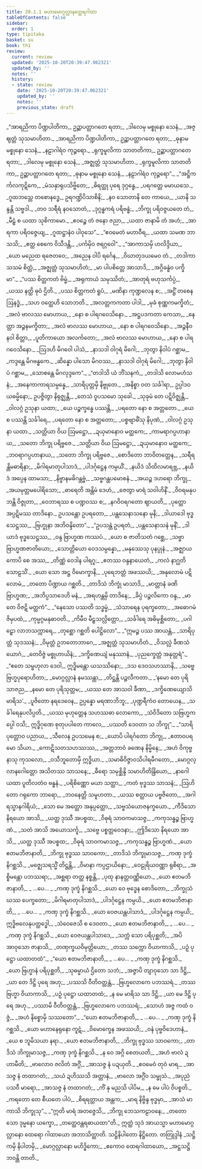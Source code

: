 ```yaml
---
title: 20.1.1 မဟာမောဂ္ဂလ္လာနတ္ထေရဂါထာ
tableOfContents: false
sidebar:
  order: 1
type: tipitaka
basket: su
book: th1
review:
  current: review
  updated: '2025-10-20T20:39:47.062321'
  updated_by: ''
  notes: ''
  history:
  - state: review
    date: '2025-10-20T20:39:47.062321'
    updated_by: ''
    notes: ''
    previous_state: draft
---
```



<DynamicBreadcrumb />


<ReviewStatus review={frontmatter.review} showDetails={true} />

<HypothesisAnnotation frontmatter={frontmatter} />

<Division number="1149" book="th1" e="ch" v="19" p="362">

<Paragraph number="1512" type="verses" book="th1">
_“အာရညိကာ ပိဏ္ဍပါတိကာ,_  
ဥဉ္ဆာပတ္တာဂတေ ရတာ;_  
_ဒါလေမု မစ္စုနော သေနံ,_  
_အဇ္ဈတ္တံ သုသမာဟိတာ._  

</Paragraph>

</Division>
<Division number="1150" book="th1" e="ch" v="19" p="362">

<Paragraph number="1513" type="verses" book="th1">
_အာရညိကာ ပိဏ္ဍပါတိကာ,_  
ဥဉ္ဆာပတ္တာဂတေ ရတာ;_  
_ဓုနာမ မစ္စုနော သေနံ,_  
_နဠာဂါရံဝ ကုဉ္ဇရော._  

</Paragraph>

</Division>
<Division number="1151" book="th1" e="ch" v="19" p="362">

<Paragraph number="1514" type="verses" book="th1">
_ရုက္ခမူလိကာ သာတတိကာ,_  
ဥဉ္ဆာပတ္တာဂတေ ရတာ;_  
_ဒါလေမု မစ္စုနော သေနံ,_  
_အဇ္ဈတ္တံ သုသမာဟိတာ._  

</Paragraph>

</Division>
<Division number="1152" book="th1" e="ch" v="19" p="362">

<Paragraph number="1515" type="verses" book="th1">
_ရုက္ခမူလိကာ သာတတိကာ,_  
ဥဉ္ဆာပတ္တာဂတေ ရတာ;_  
_ဓုနာမ မစ္စုနော သေနံ,_  
_နဠာဂါရံဝ ကုဉ္ဇရော”._  

</Paragraph>

</Division>
<Division number="1153" book="th1" e="ch" v="19" p="362">

<Paragraph number="1516" type="verses" book="th1">
_“အဋ္ဌိကင်္ကလကုဋိကေ,_  
_မံသနှာရုပသိဗ္ဗိတေ;_  
_ဓိရတ္ထု ပုရေ ဒုဂ္ဂန္ဓေ,_  
_ပရဂတ္တေ မမာယသေ._  

</Paragraph>

</Division>
<Division number="1154" book="th1" e="ch" v="19" p="362">

<Paragraph number="1517" type="verses" book="th1">
_ဂူထဘသ္တေ တစောနဒ္ဓေ,_  
ဥရဂဏ္ဍိပိသာစိနိ;_  
_နဝ သောတာနိ တေ ကာယေ,_  
_ယာနိ သန္ဒန္တိ သဗ္ဗဒါ._  

</Paragraph>

</Division>
<Division number="1155" book="th1" e="ch" v="19" p="362">

<Paragraph number="1518" type="verses" book="th1">
_တဝ သရီရံ နဝသောတံ,_  
_ဒုဂ္ဂန္ဓကရံ ပရိဗန္ဓံ;_  
_ဘိက္ခု ပရိဝဇ္ဇယတေ တံ,_  
_မီဠှံ စ ယထာ သုစိကာမော._  

</Paragraph>

</Division>
<Division number="1156" book="th1" e="ch" v="19" p="362">

<Paragraph number="1519" type="verses" book="th1">
_ဧဝဉ္စေ တံ ဇနော ဇညာ,_  
_ယထာ ဇာနာမိ တံ အဟံ;_  
_အာရကာ ပရိဝဇ္ဇေယျ,_  
_ဂူထဋ္ဌာနံဝ ပါဝုသေ”._  

</Paragraph>

</Division>
<Division number="1157" book="th1" e="ch" v="19" p="362">

<Paragraph number="1520" type="verses" book="th1">
_“ဧဝမေတံ မဟာဝီရ,_  
_ယထာ သမဏ ဘာသသိ;_  
_ဧတ္ထ စေကေ ဝိသီဒန္တိ,_  
_ပင်္ကမှိဝ ဇရဂ္ဂဝေါ”._  

</Paragraph>

</Division>
<Division number="1158" book="th1" e="ch" v="19" p="362">

<Paragraph number="1521" type="verses" book="th1">
_“အာကာသမှိ ဟလိဒ္ဒိယာ,_  
_ယော မညေထ ရဇေတဝေ;_  
_အညေန ဝါပိ ရင်္ဂေန,_  
_ဝိဃာတုဒယမေဝ တံ._  

</Paragraph>

</Division>
<Division number="1159" book="th1" e="ch" v="19" p="362">

<Paragraph number="1522" type="verses" book="th1">
_တဒါကာသသမံ စိတ္တံ,_  
_အဇ္ဈတ္တံ သုသမာဟိတံ;_  
_မာ ပါပစိတ္တေ အာသာဒိ,_  
_အဂ္ဂိခန္ဓံဝ ပက္ခိမာ”._  

</Paragraph>

</Division>
<Division number="1160" book="th1" e="ch" v="19" p="362">

<Paragraph number="1523" type="verses" book="th1">
_“ပဿ စိတ္တကတံ ဗိမ္ဗံ,_  
_အရုကာယံ သမုဿိတံ;_  
_အာတုရံ ဗဟုသင်္ကပ္ပံ,_  
_ယဿ နတ္ထိ ဓုဝံ ဌိတိ._  

</Paragraph>

</Division>
<Division number="1161" book="th1" e="ch" v="19" p="362">

<Paragraph number="1524" type="verses" book="th1">
_ပဿ စိတ္တကတံ ရူပံ,_  
_မဏိနာ ကုဏ္ဍလေန စ;_  
_အဋ္ဌိံ တစေန ဩနဒ္ဓံ,_  
_သဟ ဝတ္ထေဟိ သောဘတိ._  

</Paragraph>

</Division>
<Division number="1162" book="th1" e="ch" v="19" p="363">

<Paragraph number="1525" type="verses" book="th1">
_အလတ္တကကတာ ပါဒါ,_  
_မုခံ စုဏ္ဏကမက္ခိတံ;_  
_အလံ ဗာလဿ မောဟာယ,_  
_နော စ ပါရဂဝေသိနော._  

</Paragraph>

</Division>
<Division number="1163" book="th1" e="ch" v="19" p="363">

<Paragraph number="1526" type="verses" book="th1">
_အဋ္ဌပဒကတာ ကေသာ,_  
_နေတ္တာ အဉ္ဇနမက္ခိတာ;_  
_အလံ ဗာလဿ မောဟာယ,_  
_နော စ ပါရဂဝေသိနော._  

</Paragraph>

</Division>
<Division number="1164" book="th1" e="ch" v="19" p="363">

<Paragraph number="1527" type="verses" book="th1">
_အဉ္ဇနီဝ နဝါ စိတ္တာ,_  
_ပူတိကာယော အလင်္ကတော;_  
_အလံ ဗာလဿ မောဟာယ,_  
_နော စ ပါရဂဝေသိနော._  

</Paragraph>

</Division>
<Division number="1165" book="th1" e="ch" v="19" p="363">

<Paragraph number="1528" type="verses" book="th1">
_ဩဒဟိ မိဂဝေါ ပါသံ,_  
_နာသဒါ ဝါဂုရံ မိဂေါ;_  
_ဘုတွာ နိဝါပံ ဂစ္ဆာမ,_  
_ကဒ္ဒန္တေ မိဂဗန္ဓကေ._  

</Paragraph>

</Division>
<Division number="1166" book="th1" e="ch" v="19" p="363">

<Paragraph number="1529" type="verses" book="th1">
_ဆိန္နော ပါသော မိဂဝဿ,_  
_နာသဒါ ဝါဂုရံ မိဂေါ;_  
_ဘုတွာ နိဝါပံ ဂစ္ဆာမ,_  
_သောစန္တေ မိဂလုဒ္ဒကေ”._  

</Paragraph>

</Division>
<Division number="1167" book="th1" e="ch" v="19" p="363">

<Paragraph number="1530" type="verses" book="th1">
_“တဒါသိ ယံ ဘိံသနကံ,_  
_တဒါသိ လောမဟံသနံ;_  
_အနေကာကာရသမ္ပန္နေ,_  
_သာရိပုတ္တမှိ နိဗ္ဗုတေ._  

</Paragraph>

</Division>
<Division number="1168" book="th1" e="ch" v="19" p="363">

<Paragraph number="1531" book="th1">
_အနိစ္စာ ဝတ သင်္ခါရာ,_  
ဥပ္ပါဒဝယဓမ္မိနော;_  
ဥပဇ္ဇိတွာ နိရုဇ္ဈန္တိ,_  
_တေသံ ဝူပသမော သုခေါ._  

</Paragraph>

</Division>
<Division number="1169" book="th1" e="ch" v="19" p="363">

<Paragraph number="1532" type="verses" book="th1">
_သုခုမံ တေ ပဋိဝိဇ္ဈန္တိ,_  
_ဝါလဂ္ဂံ ဥသုနာ ယထာ;_  
_ယေ ပဉ္စက္ခန္ဓေ ပဿန္တိ,_  
_ပရတော နော စ အတ္တတော._  

</Paragraph>

</Division>
<Division number="1170" book="th1" e="ch" v="19" p="363">

<Paragraph number="1533" type="verses" book="th1">
_ယေ စ ပဿန္တိ သင်္ခါရေ,_  
_ပရတော နော စ အတ္တတော;_  
_ပစ္စဗျာဓိံသု နိပုဏံ,_  
_ဝါလဂ္ဂံ ဥသုနာ ယထာ._  

</Paragraph>

</Division>
<Division number="1171" book="th1" e="ch" v="19" p="363">

<Paragraph number="1534" type="verses" book="th1">
_သတ္တိယာ ဝိယ ဩမဋ္ဌော,_  
_ဍယှမာနောဝ မတ္ထကေ;_  
_ကာမရာဂပ္ပဟာနာယ,_  
_သတော ဘိက္ခု ပရိဗ္ဗဇေ._  

</Paragraph>

</Division>
<Division number="1172" book="th1" e="ch" v="19" p="363">

<Paragraph number="1535" type="verses" book="th1">
_သတ္တိယာ ဝိယ ဩမဋ္ဌော,_  
_ဍယှမာနောဝ မတ္ထကေ;_  
_ဘဝရာဂပ္ပဟာနာယ,_  
_သတော ဘိက္ခု ပရိဗ္ဗဇေ._  

</Paragraph>

</Division>
<Division number="1173" book="th1" e="ch" v="19" p="363">

<Paragraph number="1536" type="verses" book="th1">
_စောဒိတော ဘာဝိတတ္တေန,_  
_သရီရန္တိမဓာရိနာ;_  
_မိဂါရမာတုပါသာဒံ,_  
_ပါဒင်္ဂုဋ္ဌေန ကမ္ပယိံ._  

</Paragraph>

</Division>
<Division number="1174" book="th1" e="ch" v="19" p="363">

<Paragraph number="1537" type="verses" book="th1">
_နယိဒံ သိထိလမာရဗ္ဘ,_  
_နယိဒံ အပ္ပေန ထာမသာ;_  
_နိဗ္ဗာနမဓိဂန္တဗ္ဗံ,_  
_သဗ္ဗဂန္ထပမောစနံ._  

</Paragraph>

</Division>
<Division number="1175" book="th1" e="ch" v="19" p="363">

<Paragraph number="1538" type="verses" book="th1">
_အယဉ္စ ဒဟရော ဘိက္ခု,_  
_အယမုတ္တမပေါရိသော;_  
_ဓာရေတိ အန္တိမံ ဒေဟံ,_  
_ဇေတွာ မာရံ သဝါဟိနိံ._  

</Paragraph>

</Division>
<Division number="1176" book="th1" e="ch" v="19" p="364">

<Paragraph number="1539" type="verses" book="th1">
_ဝိဝရမနုပဘန္တိ ဝိဇ္ဇုတာ,_  
_ဝေဘာရဿ စ ပဏ္ဍဝဿ စ;_  
_နဂဝိဝရဂတော ဈာယတိ,_  
_ပုတ္တော အပ္ပဋိမဿ တာဒိနော._  

</Paragraph>

</Division>
<Division number="1177" book="th1" e="ch" v="19" p="364">

<Paragraph number="1540" type="verses" book="th1">
ဥပသန္တော ဥပရတော,_  
_ပန္တသေနာသနော မုနိ;_  
_ဒါယာဒေါ ဗုဒ္ဓသေဋ္ဌဿ,_  
_ဗြဟ္မုနာ အဘိဝန္ဒိတော”._  

</Paragraph>

</Division>
<Division number="1178" book="th1" e="ch" v="19" p="364">

<Paragraph number="1541" type="verses" book="th1">
_“ဥပသန္တံ ဥပရတံ,_  
_ပန္တသေနာသနံ မုနိံ;_  
_ဒါယာဒံ ဗုဒ္ဓသေဋ္ဌဿ,_  
_ဝန္ဒ ဗြာဟ္မဏ ကဿပံ._  

</Paragraph>

</Division>
<Division number="1179" book="th1" e="ch" v="19" p="364">

<Paragraph number="1542" type="verses" book="th1">
_ယော စ ဇာတိသတံ ဂစ္ဆေ,_  
_သဗ္ဗာ ဗြာဟ္မဏဇာတိယော;_  
_သောတ္တိယော ဝေဒသမ္ပန္နော,_  
_မနုဿေသု ပုနပ္ပုနံ._  

</Paragraph>

</Division>
<Division number="1180" book="th1" e="ch" v="19" p="364">

<Paragraph number="1543" type="verses" book="th1">
_အဇ္ဈာယကောပိ စေ အဿ,_  
_တိဏ္ဏံ ဝေဒါန ပါရဂူ;_  
_ဧတဿ ဝန္ဒနာယေတံ,_  
_ကလံ နာဂ္ဃတိ သောဠသိံ._  

</Paragraph>

</Division>
<Division number="1181" book="th1" e="ch" v="19" p="364">

<Paragraph number="1544" type="verses" book="th1">
_ယော သော အဋ္ဌ ဝိမောက္ခာနိ,_  
_ပုရေဘတ္တံ အဖဿယိ;_  
_အနုလောမံ ပဋိလောမံ,_  
_တတော ပိဏ္ဍာယ ဂစ္ဆတိ._  

</Paragraph>

</Division>
<Division number="1182" book="th1" e="ch" v="19" p="364">

<Paragraph number="1545" type="verses" book="th1">
_တာဒိသံ ဘိက္ခုံ မာသာဒိ,_  
_မာတ္တာနံ ခဏိ ဗြာဟ္မဏ;_  
_အဘိပ္ပသာဒေဟိ မနံ,_  
_အရဟန္တမှိ တာဒိနေ;_  
_ခိပ္ပံ ပဉ္ဇလိကော ဝန္ဒ,_  
_မာ တေ ဝိဇဋိ မတ္ထကံ”._  

</Paragraph>

</Division>
<Division number="1183" book="th1" e="ch" v="19" p="364">

<Paragraph number="1546" type="verses" book="th1">
_“နေသော ပဿတိ သဒ္ဓမ္မံ,_  
_သံသာရေန ပုရက္ခတော;_  
_အဓောဂမံ ဇိမှပထံ,_  
_ကုမ္မဂ္ဂမနုဓာဝတိ._  

</Paragraph>

</Division>
<Division number="1184" book="th1" e="ch" v="19" p="364">

<Paragraph number="1547" type="verses" book="th1">
_ကိမီဝ မီဠှသလ္လိတ္တော,_  
_သင်္ခါရေ အဓိမုစ္ဆိတော;_  
_ပဂါဠှော လာဘသက္ကာရေ,_  
_တုစ္ဆော ဂစ္ဆတိ ပေါဋ္ဌိလော”._  

</Paragraph>

</Division>
<Division number="1185" book="th1" e="ch" v="19" p="364">

<Paragraph number="1548" type="verses" book="th1">
_“ဣမဉ္စ ပဿ အာယန္တံ,_  
_သာရိပုတ္တံ သုဒဿနံ;_  
_ဝိမုတ္တံ ဥဘတောဘာဂေ,_  
_အဇ္ဈတ္တံ သုသမာဟိတံ._  

</Paragraph>

</Division>
<Division number="1186" book="th1" e="ch" v="19" p="364">

<Paragraph number="1549" type="verses" book="th1">
_ဝိသလ္လံ ခီဏသံယောဂံ,_  
_တေဝိဇ္ဇံ မစ္စုဟာယိနံ;_  
_ဒက္ခိဏေယျံ မနုဿာနံ,_  
_ပုညက္ခေတ္တံ အနုတ္တရံ”._  

</Paragraph>

</Division>
<Division number="1187" book="th1" e="ch" v="19" p="364">

<Paragraph number="1550" type="verses" book="th1">
_“ဧတေ သမ္ဗဟုလာ ဒေဝါ,_  
ဣဒ္ဓိမန္တော ယသဿိနော;_  
_ဒသ ဒေဝသဟဿာနိ,_  
_သဗ္ဗေ ဗြဟ္မပုရောဟိတာ;_  
_မောဂ္ဂလ္လာနံ နမဿန္တာ,_  
_တိဋ္ဌန္တိ ပဉ္ဇလီကတာ._  

</Paragraph>

</Division>
<Division number="1188" book="th1" e="ch" v="19" p="364">

<Paragraph number="1551" type="verses" book="th1">
_‘နမော တေ ပုရိသာဇည,_  
_နမော တေ ပုရိသုတ္တမ;_  
_ယဿ တေ အာသဝါ ခီဏာ,_  
_ဒက္ခိဏေယျောသိ မာရိသ’._  

</Paragraph>

</Division>
<Division number="1189" book="th1" e="ch" v="19" p="365">

<Paragraph number="1552" type="verses" book="th1">
_ပူဇိတော နရဒေဝေန,_  
ဥပ္ပန္နော မရဏာဘိဘူ;_  
_ပုဏ္ဍရီကံဝ တောယေန,_  
_သင်္ခါရေနုပလိပ္ပတိ._  

</Paragraph>

</Division>
<Division number="1190" book="th1" e="ch" v="19" p="365">

<Paragraph number="1553" type="verses" book="th1">
_ယဿ မုဟုတ္တေန သဟဿဓာ လောကော,_  
_သံဝိဒိတော သဗြဟ္မကပ္ပေါ ဝသိ;_  
ဣဒ္ဓိဂုဏေ စုတုပပါတေ ကာလေ,_  
_ပဿတိ ဒေဝတာ သ ဘိက္ခု”._  

</Paragraph>

</Division>
<Division number="1191" book="th1" e="ch" v="19" p="365">

<Paragraph number="1554" type="verses" book="th1">
_“သာရိပုတ္တောဝ ပညာယ,_  
_သီလေန ဥပသမေန စ;_  
_ယောပိ ပါရင်္ဂတော ဘိက္ခု,_  
_ဧတာဝပရမော သိယာ._  

</Paragraph>

</Division>
<Division number="1192" book="th1" e="ch" v="19" p="365">

<Paragraph number="1555" type="verses" book="th1">
_ကောဋိသတသဟဿဿ,_  
_အတ္တဘာဝံ ခဏေန နိမ္မိနေ;_  
_အဟံ ဝိကုဗ္ဗနာသု ကုသလော,_  
_ဝသီဘူတောမှိ ဣဒ္ဓိယာ._  

</Paragraph>

</Division>
<Division number="1193" book="th1" e="ch" v="19" p="365">

<Paragraph number="1556" type="verses" book="th1">
_သမာဓိဝိဇ္ဇာဝသိပါရမီဂတော,_  
_မောဂ္ဂလ္လာနဂေါတ္တော အသိတဿ သာသနေ;_  
_ဓီရော သမုစ္ဆိန္ဒိ သမာဟိတိန္ဒြိယော,_  
_နာဂေါ ယထာ ပူတိလတံဝ ဗန္ဓနံ._  

</Paragraph>

</Division>
<Division number="1194" book="th1" e="ch" v="19" p="365">

<Paragraph number="1557" type="verses" book="th1">
_ပရိစိဏ္ဏော မယာ သတ္ထာ,_  
_ကတံ ဗုဒ္ဓဿ သာသနံ;_  
_ဩဟိတော ဂရုကော ဘာရော,_  
_ဘဝနေတ္တိ သမူဟတာ._  

</Paragraph>

</Division>
<Division number="1195" book="th1" e="ch" v="19" p="365">

<Paragraph number="1558" type="verses" book="th1">
_ယဿ စတ္ထာယ ပဗ္ဗဇိတော,_  
_အဂါရသ္မာနဂါရိယံ;_  
_သော မေ အတ္ထော အနုပ္ပတ္တော,_  
_သဗ္ဗသံယောဇနက္ခယော._  

</Paragraph>

</Division>
<Division number="1196" book="th1" e="ch" v="19" p="365">

<Paragraph number="1559" type="verses" book="th1">
_ကီဒိသော နိရယော အာသိ,_  
_ယတ္ထ ဒုဿီ အပစ္စထ;_  
_ဝိဓုရံ သာဝကမာသဇ္ဇ,_  
_ကကုသန္ဓဉ္စ ဗြာဟ္မဏံ._  

</Paragraph>

</Division>
<Division number="1197" book="th1" e="ch" v="19" p="365">

<Paragraph number="1560" type="verses" book="th1">
_သတံ အာသိ အယောသင်္ကူ,_  
_သဗ္ဗေ ပစ္စတ္တဝေဒနာ;_  
_ဤဒိသော နိရယော အာသိ,_  
_ယတ္ထ ဒုဿီ အပစ္စထ;_  
_ဝိဓုရံ သာဝကမာသဇ္ဇ,_  
_ကကုသန္ဓဉ္စ ဗြာဟ္မဏံ._  

</Paragraph>

</Division>
<Division number="1198" book="th1" e="ch" v="19" p="365">

<Paragraph number="1561" type="verses" book="th1">
_ယော ဧတမဘိဇာနာတိ,_  
_ဘိက္ခု ဗုဒ္ဓဿ သာဝကော;_  
_တာဒိသံ ဘိက္ခုမာသဇ္ဇ,_  
_ကဏှ ဒုက္ခံ နိဂစ္ဆသိ._  

</Paragraph>

</Division>
<Division number="1199" book="th1" e="ch" v="19" p="365">

<Paragraph number="1562" type="verses" book="th1">
_မဇ္ဈေသရသ္မိံ တိဋ္ဌန္တိ,_  
_ဝိမာနာ ကပ္ပဌာယိနော;_  
_ဝေဠုရိယဝဏ္ဏာ ရုစိရာ,_  
_အစ္စိမန္တော ပဘဿရာ;_  
_အစ္ဆရာ တတ္ထ နစ္စန္တိ,_  
_ပုထု နာနတ္တဝဏ္ဏိယော._  

</Paragraph>

</Division>
<Division number="1200" book="th1" e="ch" v="19" p="366">

<Paragraph number="1563" type="verses" book="th1">
_ယော ဧတမဘိဇာနာတိ,_  
_ …ပေ… _  
_ကဏှ ဒုက္ခံ နိဂစ္ဆသိ._  

</Paragraph>

</Division>
<Division number="1201" book="th1" e="ch" v="19" p="366">

<Paragraph number="1564" type="verses" book="th1">
_ယော ဝေ ဗုဒ္ဓေန စောဒိတော,_  
_ဘိက္ခုသံဃဿ ပေက္ခတော;_  
_မိဂါရမာတုပါသာဒံ,_  
_ပါဒင်္ဂုဋ္ဌေန ကမ္ပယိ._  

</Paragraph>

</Division>
<Division number="1202" book="th1" e="ch" v="19" p="366">

<Paragraph number="1565" type="verses" book="th1">
_ယော ဧတမဘိဇာနာတိ,_  
_ …ပေ… _  
_ကဏှ ဒုက္ခံ နိဂစ္ဆသိ._  

</Paragraph>

</Division>
<Division number="1203" book="th1" e="ch" v="19" p="366">

<Paragraph number="1566" type="verses" book="th1">
_ယော ဝေဇယန္တပါသာဒံ,_  
_ပါဒင်္ဂုဋ္ဌေန ကမ္ပယိ;_  
ဣဒ္ဓိဗလေနုပတ္ထဒ္ဓေါ,_  
_သံဝေဇေသိ စ ဒေဝတာ._  

</Paragraph>

</Division>
<Division number="1204" book="th1" e="ch" v="19" p="366">

<Paragraph number="1567" type="verses" book="th1">
_ယော ဧတမဘိဇာနာတိ,_  
_ …ပေ… _  
_ကဏှ ဒုက္ခံ နိဂစ္ဆသိ._  

</Paragraph>

</Division>
<Division number="1205" book="th1" e="ch" v="19" p="366">

<Paragraph number="1568" type="verses" book="th1">
_ယော ဝေဇယန္တပါသာဒေ,_  
_သက္ကံ သော ပရိပုစ္ဆတိ;_  
_အပိ အာဝုသော ဇာနာသိ,_  
_တဏှက္ခယဝိမုတ္တိယော;_  
_တဿ သက္ကော ဝိယာကာသိ,_  
_ပဉှံ ပုဋ္ဌော ယထာတထံ”._  

</Paragraph>

</Division>
<Division number="1206" book="th1" e="ch" v="19" p="366">

<Paragraph number="1569" type="verses" book="th1">
_“ယော ဧတမဘိဇာနာတိ,_  
_ …ပေ… _  
_ကဏှ ဒုက္ခံ နိဂစ္ဆသိ._  

</Paragraph>

</Division>
<Division number="1207" book="th1" e="ch" v="19" p="366">

<Paragraph number="1570" type="verses" book="th1">
_ယော ဗြဟ္မာနံ ပရိပုစ္ဆတိ,_  
_သုဓမ္မာယံ ဌိတော သဘံ;_  
_အဇ္ဇာပိ တျာဝုသော သာ ဒိဋ္ဌိ,_  
_ယာ တေ ဒိဋ္ဌိ ပုရေ အဟု;_  
_ပဿသိ ဝီတိဝတ္တန္တံ,_  
_ဗြဟ္မလောကေ ပဘဿရံ._  

</Paragraph>

</Division>
<Division number="1208" book="th1" e="ch" v="19" p="366">

<Paragraph number="1571" type="verses" book="th1">
_တဿ ဗြဟ္မာ ဝိယာကာသိ,_  
_ပဉှံ ပုဋ္ဌော ယထာတထံ;_  
_န မေ မာရိသ သာ ဒိဋ္ဌိ,_  
_ယာ မေ ဒိဋ္ဌိ ပုရေ အဟု._  

</Paragraph>

</Division>
<Division number="1209" book="th1" e="ch" v="19" p="366">

<Paragraph number="1572" type="verses" book="th1">
_ပဿာမိ ဝီတိဝတ္တန္တံ,_  
_ဗြဟ္မလောကေ ပဘဿရံ;_  
_သောဟံ အဇ္ဇ ကထံ ဝဇ္ဇံ,_  
_အဟံ နိစ္စောမှိ သဿတော”._  

</Paragraph>

</Division>
<Division number="1210" book="th1" e="ch" v="19" p="366">

<Paragraph number="1573" type="verses" book="th1">
_“ယော ဧတမဘိဇာနာတိ,_  
_ …ပေ… _  
_ကဏှ ဒုက္ခံ နိဂစ္ဆသိ._  

</Paragraph>

</Division>
<Division number="1211" book="th1" e="ch" v="19" p="366">

<Paragraph number="1574" type="verses" book="th1">
_ယော မဟာနေရုနော ကူဋံ,_  
_ဝိမောက္ခေန အဖဿယိ;_  
_ဝနံ ပုဗ္ဗဝိဒေဟာနံ,_  
_ယေ စ ဘူမိသယာ နရာ._  

</Paragraph>

</Division>
<Division number="1212" book="th1" e="ch" v="19" p="366">

<Paragraph number="1575" type="verses" book="th1">
_ယော ဧတမဘိဇာနာတိ,_  
_ဘိက္ခု ဗုဒ္ဓဿ သာဝကော;_  
_တာဒိသံ ဘိက္ခုမာသဇ္ဇ,_  
_ကဏှ ဒုက္ခံ နိဂစ္ဆသိ._  

</Paragraph>

</Division>
<Division number="1213" book="th1" e="ch" v="19" p="366">

<Paragraph number="1576" type="verses" book="th1">
_န ဝေ အဂ္ဂိ စေတယတိ,_  
_အဟံ ဗာလံ ဍဟာမီတိ;_  
_ဗာလောဝ ဇလိတံ အဂ္ဂိံ,_  
_အာသဇ္ဇ နံ ပဍယှတိ._  

</Paragraph>

</Division>
<Division number="1214" book="th1" e="ch" v="19" p="366">

<Paragraph number="1577" type="verses" book="th1">
_ဧဝမေဝံ တုဝံ မာရ,_  
_အာသဇ္ဇ နံ တထာဂတံ;_  
_သယံ ဍဟိဿသိ အတ္တာနံ,_  
_ဗာလော အဂ္ဂိံဝ သမ္ဖုသံ._  

</Paragraph>

</Division>
<Division number="1215" book="th1" e="ch" v="19" p="367">

<Paragraph number="1578" type="verses" book="th1">
_အပုညံ ပသဝီ မာရော,_  
_အာသဇ္ဇ နံ တထာဂတံ;_  
_ကိံ နု မညသိ ပါပိမ,_  
_န မေ ပါပံ ဝိပစ္စတိ._  

</Paragraph>

</Division>
<Division number="1216" book="th1" e="ch" v="19" p="367">

<Paragraph number="1579" type="verses" book="th1">
_ကရတော တေ စီယတေ ပါပံ,_  
_စိရရတ္တာယ အန္တက;_  
_မာရ နိဗ္ဗိန္ဒ ဗုဒ္ဓမှာ,_  
_အာသံ မာကာသိ ဘိက္ခုသု”._  

</Paragraph>

</Division>
<Division number="1217" book="th1" e="ch" v="19" p="367">

<Paragraph number="1580" type="verses" book="th1">
_“ဣတိ မာရံ အတဇ္ဇေသိ,_  
_ဘိက္ခု ဘေသကဠာဝနေ;_  
_တတော သော ဒုမ္မနော ယက္ခော,_  
_တတ္ထေဝန္တရဓာယထာ”တိ._  

</Paragraph>

<Paragraph number="1581" book="th1">
ဣတ္ထံ သုဒံ အာယသ္မာ မဟာမောဂ္ဂလ္လာနော ထေရော ဂါထာယော အဘာသိတ္ထာတိ.

</Paragraph>
</Division>

<Paragraph number="1582" type="center" book="th1">
သဋ္ဌိနိပါတော နိဋ္ဌိတော.



</Paragraph>

<Paragraph number="1583" type="center" book="th1">
တတြုဒ္ဒါနံ


</Paragraph>

<Paragraph number="1584" type="verses" book="th1">
_သဋ္ဌိကမှိ နိပါတမှိ,_  
_မောဂ္ဂလ္လာနော မဟိဒ္ဓိကော;_  
_ဧကောဝ ထေရဂါထာယော,_  
_အဋ္ဌသဋ္ဌိ ဘဝန္တိ တာတိ._
</Paragraph>